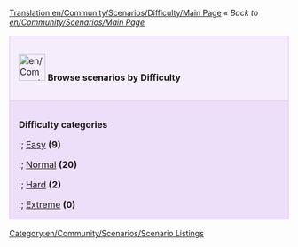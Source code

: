 [[Translation:en/Community/Scenarios/Difficulty/Main Page]]
''« Back to [[en/Community/Scenarios/Main Page]]''

{| cellspacing="3" class="mainpagetable" align="center" width="100%"
|- valign="top" 
|style="font-size: 100%; BACKGROUND-COLOR: #F5EDFC; border: 1px solid #E1BBFF; margin: 0; padding: 1em; text-align: left; width:14%"|[[File:en/Community/Scenarios/Scnlist-difficulty.png|48px]] <font size="3">'''Browse scenarios by Difficulty'''</font>
|-
|style="font-size: 100%; BACKGROUND-COLOR: #EDDEFA; border: 1px solid #E1BBFF; margin: 0; padding: 1em 1em 0em 1em; text-align: left;"|

<font size="3">'''Difficulty categories'''</font>

:; [[en/Community/Scenarios/Difficulty/Easy|Easy]] '''(9)'''
:; [[en/Community/Scenarios/Difficulty/Normal|Normal]] '''(20)'''
:; [[en/Community/Scenarios/Difficulty/Hard|Hard]] '''(2)'''
:; [[en/Community/Scenarios/Difficulty/Extreme|Extreme]] '''(0)'''

|}

[[Category:en/Community/Scenarios/Scenario Listings]]